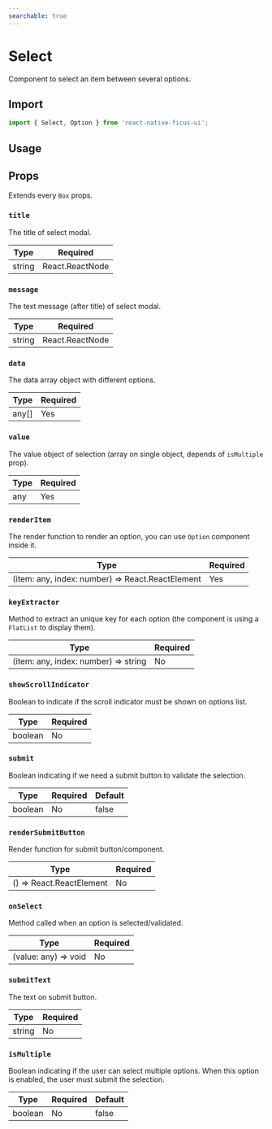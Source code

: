 ```yaml
---
searchable: true
---
```




# Select

Component to select an item between several options.

## Import

```js
import { Select, Option } from 'react-native-ficus-ui';
```

## Usage

<div className="mt-2">
  <ExpoDemo id="@bearstudio/ficus-ui-select" />
</div>

## Props

Extends every `Box` props.

### `title`

The title of select modal.

| Type   | Required        |
| ------ | --------------- |
| string | React.ReactNode | No |

### `message`

The text message (after title) of select modal.

| Type   | Required        |
| ------ | --------------- |
| string | React.ReactNode | No |

### `data`

The data array object with different options.

| Type  | Required |
| ----- | -------- |
| any[] | Yes      |

### `value`

The value object of selection (array on single object, depends of `isMultiple` prop).

| Type | Required |
| ---- | -------- |
| any  | Yes      |

### `renderItem`

The render function to render an option, you can use `Option` component inside it.

| Type                                             | Required |
| ------------------------------------------------ | -------- |
| (item: any, index: number) => React.ReactElement | Yes      |

### `keyExtractor`

Method to extract an unique key for each option (the component is using a `FlatList` to display them).

| Type                                 | Required |
| ------------------------------------ | -------- |
| (item: any, index: number) => string | No       |

### `showScrollIndicator`

Boolean to indicate if the scroll indicator must be shown on options list.

| Type    | Required |
| ------- | -------- |
| boolean | No       |

### `submit`

Boolean indicating if we need a submit button to validate the selection.

| Type    | Required | Default |
| ------- | -------- | ------- |
| boolean | No       | false   |

### `renderSubmitButton`

Render function for submit button/component.

| Type                     | Required |
| ------------------------ | -------- |
| () => React.ReactElement | No       |

### `onSelect`

Method called when an option is selected/validated.

| Type                 | Required |
| -------------------- | -------- |
| (value: any) => void | No       |

### `submitText`

The text on submit button.

| Type   | Required |
| ------ | -------- |
| string | No       |

### `isMultiple`

Boolean indicating if the user can select multiple options. When this option is enabled, the user must submit the selection.

| Type    | Required | Default |
| ------- | -------- | ------- |
| boolean | No       | false   |
